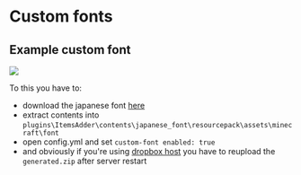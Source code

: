 # Custom fonts

## Example custom font

![](assets/images/immagine%20%285%29.png)

To this you have to:

* download the japanese font [here](http://matteodev.it/spigot/itemsadder/res/v2/font.zip)
* extract contents into `plugins\ItemsAdder\contents\japanese_font\resourcepack\assets\minecraft\font`
* open config.yml and set `custom-font enabled: true`
* and obviously if you're using [dropbox host](/../resourcepack-hosting/resourcepack-on-dropbox) you have to reupload the `generated.zip` after server restart